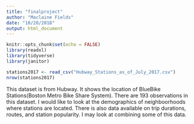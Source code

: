 ```yaml
---
title: "finalproject"
author: "Maclaine Fields"
date: "10/20/2018"
output: html_document
---
```


```r
knitr::opts_chunk$set(echo = FALSE)
library(readxl)
library(tidyverse)
library(janitor)
```

```r
stations2017 <- read_csv("Hubway_Stations_as_of_July_2017.csv")
nrow(stations2017)
```
This dataset is from Hubway. It shows the location of BlueBike Stations(Boston Metro Bike Share System). There are 193 observations in this dataset. I would like to look at the demographics of neighboorhoods where stations are located. 
There is also data available on trip durations, routes, and station popularity. I may look at combining some of this data. 

